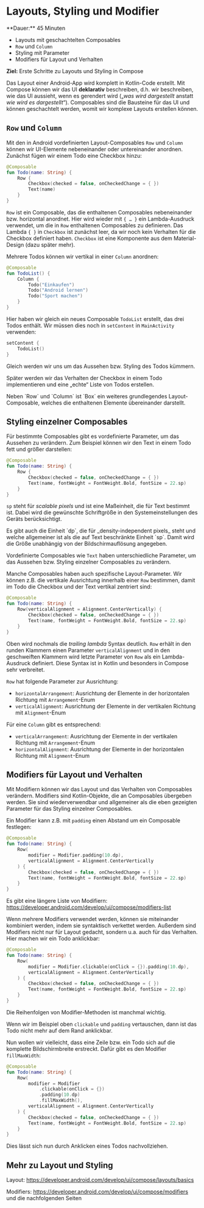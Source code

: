 
# Layouts, Styling und Modifier

<Callout>
  **Dauer:** 45 Minuten

  - Layouts mit geschachtelten Composables
  - `Row` und `Column`
  - Styling mit Parameter 
  - Modifiers für Layout und Verhalten

  **Ziel:** Erste Schritte zu Layouts und Styling in Compose
</Callout>

Das Layout einer Android-App wird komplett in Kotlin-Code erstellt.
Mit Compose können wir das UI **deklarativ** beschreiben, d.h. wir 
beschreiben, wie das UI aussieht, wenn es gerendert wird („_was wird
dargestellt_ anstatt _wie wird es dargestellt_“). Composables sind die
Bausteine für das UI und können geschachtelt werden, womit wir komplexe 
Layouts erstellen können.

## `Row` und `Column`

Mit den in Android vordefinierten Layout-Composables `Row` 
und `Column` können wir UI-Elemente nebeneinander oder 
untereinander anordnen. Zunächst fügen wir einem Todo 
eine Checkbox hinzu:

```kotlin
@Composable
fun Todo(name: String) {
    Row {
        Checkbox(checked = false, onCheckedChange = { })
        Text(name)
    }
}
```

`Row` ist ein Composable, das die enthaltenen Composables
nebeneinander bzw. horizontal anordnet. Hier wird wieder mit `{ … }` 
ein Lambda-Ausdruck verwendet, um die in `Row` enthaltenen 
Composables zu definieren. Das Lambda `{ }` in `Checkbox` 
ist zunächst leer, da wir noch kein Verhalten für die Checkbox 
definiert haben. `Checkbox` ist eine Komponente aus dem 
Material-Design (dazu später mehr).

Mehrere Todos können wir vertikal in einer `Column` anordnen:

```kotlin
@Composable
fun TodoList() {
    Column {
        Todo("Einkaufen")
        Todo("Android lernen")
        Todo("Sport machen")
    }
}
``` 

Hier haben wir gleich ein neues Composable `TodoList` erstellt,
das drei Todos enthält. Wir müssen dies noch in `setContent`
in `MainActivity` verwenden:

```kotlin
setContent {
    TodoList()
}
```

Gleich werden wir uns um das Aussehen bzw. Styling des Todos kümmern.

Später werden wir das Verhalten der Checkbox in einem Todo 
implementieren und eine „echte“ Liste von Todos erstellen.

<Callout type="info">
Neben `Row` und `Column` ist `Box` ein weiteres grundlegendes Layout-Composable, welches die enthaltenen Elemente übereinander 
darstellt.
</Callout>

## Styling einzelner Composables

Für bestimmte Composables gibt es vordefinierte Parameter, um das 
Aussehen zu verändern. Zum Beispiel können wir den Text in einem Todo
fett und größer darstellen:

```kotlin
@Composable
fun Todo(name: String) {
    Row {
        Checkbox(checked = false, onCheckedChange = { })
        Text(name, fontWeight = FontWeight.Bold, fontSize = 22.sp)
    }
}
```

`sp` steht für _scalable pixels_ und ist eine Maßeinheit, die für Text
bestimmt ist. Dabei wird die gewünschte Schriftgröße in den Systemeinstellungen 
des Geräts berücksichtigt.

<Callout type="info">
Es gibt auch die Einheit `dp`, die für _density-independent pixels_ steht und
welche allgemeiner ist als die auf Text beschränkte Einheit `sp`. Damit 
wird die Größe unabhängig von der Bildschirmauflösung angegeben. 
</Callout>

Vordefinierte Composables wie `Text` haben unterschiedliche Parameter, 
um das Aussehen bzw. Styling einzelner Composables zu verändern.

Manche Composables haben auch spezifische Layout-Parameter. Wir
können z.B. die vertikale Ausrichtung innerhalb einer `Row` bestimmen,
damit im Todo die Checkbox und der Text vertikal zentriert sind:

```kotlin
@Composable
fun Todo(name: String) {
    Row(verticalAlignment = Alignment.CenterVertically) {
        Checkbox(checked = false, onCheckedChange = { })
        Text(name, fontWeight = FontWeight.Bold, fontSize = 22.sp)
    }
}
```

Oben wird nochmals die _trailing lambda_ Syntax deutlich. `Row` erhält in 
den runden Klammern einen Parameter `verticalAlignment` und in den 
geschweiften Klammern wird letzte Parameter von `Row` als ein Lambda-Ausdruck 
definiert. Diese Syntax ist in Kotlin und besonders in Compose sehr verbreitet.

`Row` hat folgende Parameter zur Ausrichtung:

- `horizontalArrangement`: Ausrichtung der Elemente in der horizontalen Richtung mit `Arrangement`-Enum
- `verticalAlignment`: Ausrichtung der Elemente in der vertikalen Richtung mit `Alignment`-Enum

Für eine `Column` gibt es entsprechend:

- `verticalArrangement`: Ausrichtung der Elemente in der vertikalen Richtung mit `Arrangement`-Enum
- `horizontalAlignment`: Ausrichtung der Elemente in der horizontalen Richtung mit `Alignment`-Enum

## Modifiers für Layout und Verhalten

Mit Modifiern können wir das Layout und das Verhalten von Composables
verändern. Modifiers sind Kotlin-Objekte, die an Composables übergeben
werden. Sie sind wiederverwendbar und allgemeiner als die eben gezeigten
Parameter für das Styling einzelner Composables.

Ein Modifier kann z.B. mit `padding` einen Abstand um ein Composable
festlegen:

```kotlin
@Composable
fun Todo(name: String) {
    Row(
        modifier = Modifier.padding(10.dp),
        verticalAlignment = Alignment.CenterVertically
    ) {
        Checkbox(checked = false, onCheckedChange = { })
        Text(name, fontWeight = FontWeight.Bold, fontSize = 22.sp)
    }
}
```

Es gibt eine längere Liste von Modifiern: https://developer.android.com/develop/ui/compose/modifiers-list

Wenn mehrere Modifiers verwendet werden, können sie miteinander kombiniert 
werden, indem sie syntaktisch verkettet werden. Außerdem sind Modifiers nicht
nur für Layout gedacht, sondern u.a. auch für das Verhalten. Hier machen
wir ein Todo anklickbar:

```kotlin
@Composable
fun Todo(name: String) {
    Row(
        modifier = Modifier.clickable(onClick = {}).padding(10.dp),
        verticalAlignment = Alignment.CenterVertically
    ) {
        Checkbox(checked = false, onCheckedChange = { })
        Text(name, fontWeight = FontWeight.Bold, fontSize = 22.sp)
    }
}
```

<Callout>
Die Reihenfolgen von Modifier-Methoden ist manchmal wichtig. 

Wenn wir im Beispiel oben `clickable` und `padding` vertauschen,
dann ist das Todo nicht mehr auf dem Rand anklickbar.
</Callout>

Nun wollen wir vielleicht, dass eine Zeile bzw. ein Todo sich
auf die komplette Bildschirmbreite erstreckt. Dafür gibt es den
Modifier `fillMaxWidth`:

```kotlin
@Composable
fun Todo(name: String) {
    Row(
        modifier = Modifier
            .clickable(onClick = {})
            .padding(10.dp)
            .fillMaxWidth(),
        verticalAlignment = Alignment.CenterVertically
    ) {
        Checkbox(checked = false, onCheckedChange = { })
        Text(name, fontWeight = FontWeight.Bold, fontSize = 22.sp)
    }
}
```

Dies lässt sich nun durch Anklicken eines Todos nachvollziehen.

## Mehr zu Layout und Styling

Layout: https://developer.android.com/develop/ui/compose/layouts/basics

Modifiers: https://developer.android.com/develop/ui/compose/modifiers und die nachfolgenden Seiten 

